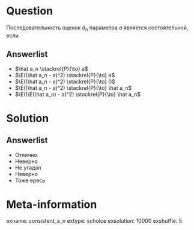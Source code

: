 Question
========
Последовательность оценок $\hat a_n$ параметра $a$ является состоятельной, если

Answerlist
----------
* $\hat a_n \stackrel{P}{\to} a$
* $\E((\hat a_n - a)^2) \stackrel{P}{\to} a$
* $\E((\hat a_n - a)^2) \stackrel{P}{\to} 0$
* $\E((\hat a_n - a)^2) \stackrel{P}{\to} \hat a_n$
* $\E((\E(\hat a_n) - a)^2) \stackrel{P}{\to} \hat a_n$

Solution
========

Answerlist
----------
* Отлично
* Неверно
* Не угадал
* Неверно
* Тоже ересь


Meta-information
================
exname: consistent_a_n
extype: schoice
exsolution: 10000
exshuffle: 5
